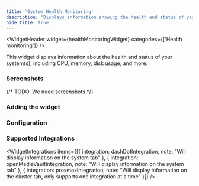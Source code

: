 ```yaml
---
title: 'System Health Monitoring'
description: 'Displays information showing the health and status of your system(s).'
hide_title: true
---
```




<WidgetHeader
  widget={healthMonitoringWidget}
  categories={['Health monitoring']}
/>

This widget displays information about the health and status of your system(s), including CPU, memory, disk usage, and more. 

### Screenshots

{/* TODO: We need screenshots */}

### Adding the widget

<AddingWidget />

### Configuration
<WidgetConfig configuration={healthMonitoringWidget.configuration} />

### Supported Integrations

<WidgetIntegrations items={[{
    integration: dashDotIntegration,
    note: "Will display information on the system tab"
}, {
    integration: openMediaVaultIntegration,
    note: "Will display information on the system tab"
}, {
    integration: proxmoxIntegration,
    note: "Will display information on the cluster tab, only supports one integration at a time"
}]} />